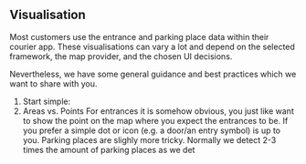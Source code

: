 ## Visualisation

Most customers use the entrance and parking place data within their courier app. These visualisations can vary a lot and depend on the selected framework, the map provider, and the chosen UI decisions.

Nevertheless, we have some general guidance and best practices which we want to share with you.

1. Start simple: 
2. Areas vs. Points
For entrances it is somehow obvious, you just like want to show the point on the map where you expect the entrances to be. If you prefer a simple dot or icon (e.g. a door/an entry symbol) is up to you. 
Parking places are slighly more tricky. Normally we detect 2-3 times the amount of parking places as we det

